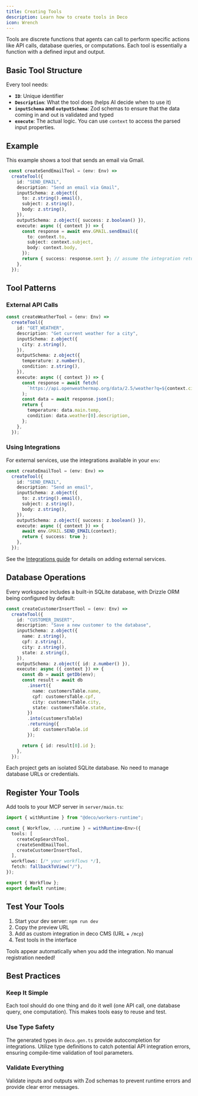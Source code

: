 ```yaml
---
title: Creating Tools
description: Learn how to create tools in Deco
icon: Wrench
---
```



Tools are discrete functions that agents can call to perform specific actions like API calls, database queries, or computations. Each tool is essentially a function with a defined input and output.

## Basic Tool Structure

Every tool needs:

- **`ID`**: Unique identifier
- **`Description`**: What the tool does (helps AI decide when to use it)
- **`inputSchema` and `outputSchema`**: Zod schemas to ensure that the data coming in and out is validated and typed
- **`execute`**: The actual logic. You can use `context` to access the parsed input properties.


## Example

This example shows a tool that sends an email via Gmail.

```typescript
 const createSendEmailTool = (env: Env) =>
  createTool({
    id: "SEND_EMAIL",
    description: "Send an email via Gmail",
    inputSchema: z.object({
      to: z.string().email(),
      subject: z.string(),
      body: z.string(),
    }),
    outputSchema: z.object({ success: z.boolean() }),
    execute: async ({ context }) => {
      const response = await env.GMAIL.sendEmail({
        to: context.to,
        subject: context.subject,
        body: context.body,
      });
      return { success: response.sent }; // assume the integration returns a 'sent' flag
    },
  }); 
```

## Tool Patterns

### External API Calls

```typescript
const createWeatherTool = (env: Env) =>
  createTool({
    id: "GET_WEATHER",
    description: "Get current weather for a city",
    inputSchema: z.object({
      city: z.string(),
    }),
    outputSchema: z.object({
      temperature: z.number(),
      condition: z.string(),
    }),
    execute: async ({ context }) => {
      const response = await fetch(
        `https://api.openweathermap.org/data/2.5/weather?q=${context.city}&appid=${env.API_KEY}`
      );
      const data = await response.json();
      return {
        temperature: data.main.temp,
        condition: data.weather[0].description,
      };
    },
  });
```

### Using Integrations

For external services, use the integrations available in your `env`:

```typescript
const createEmailTool = (env: Env) =>
  createTool({
    id: "SEND_EMAIL",
    description: "Send an email",
    inputSchema: z.object({
      to: z.string().email(),
      subject: z.string(),
      body: z.string(),
    }),
    outputSchema: z.object({ success: z.boolean() }),
    execute: async ({ context }) => {
      await env.GMAIL.SEND_EMAIL(context);
      return { success: true };
    },
  });
```

See the [Integrations guide](/guides/integrations) for details on adding external services.

## Database Operations

Every workspace includes a built-in SQLite database, with Drizzle ORM being configured by default:

```typescript
const createCustomerInsertTool = (env: Env) =>
  createTool({
    id: "CUSTOMER_INSERT",
    description: "Save a new customer to the database",
    inputSchema: z.object({
      name: z.string(),
      cpf: z.string(),
      city: z.string(),
      state: z.string(),
    }),
    outputSchema: z.object({ id: z.number() }),
    execute: async ({ context }) => {
      const db = await getDb(env);
      const result = await db
        .insert({
          name: customersTable.name,
          cpf: customersTable.cpf,
          city: customersTable.city,
          state: customersTable.state,
        })
        .into(customersTable)
        .returning({
          id: customersTable.id
        });

      return { id: result[0].id };
    },
  });
```

<Callout type="info">
  Each project gets an isolated SQLite database. No need to manage database URLs or credentials.
</Callout>

## Register Your Tools

Add tools to your MCP server in `server/main.ts`:

```typescript
import { withRuntime } from "@deco/workers-runtime";

const { Workflow, ...runtime } = withRuntime<Env>({
  tools: [
    createCepSearchTool,
    createSendEmailTool,
    createCustomerInsertTool,
  ],
  workflows: [/* your workflows */],
  fetch: fallbackToView("/"),
});

export { Workflow };
export default runtime;
```

## Test Your Tools

1. Start your dev server: `npm run dev`
2. Copy the preview URL
3. Add as custom integration in deco CMS (URL + `/mcp`)
4. Test tools in the interface

<Callout type="success">
  Tools appear automatically when you add the integration. No manual registration needed!
</Callout>

## Best Practices

### Keep It Simple
Each tool should do one thing and do it well (one API call, one database query, one computation). This makes tools easy to reuse and test.

### Use Type Safety
The generated types in `deco.gen.ts` provide autocompletion for integrations. Utilize type definitions to catch potential API integration errors, ensuring compile-time validation of tool parameters.

### Validate Everything
Validate inputs and outputs with Zod schemas to prevent runtime errors and provide clear error messages.